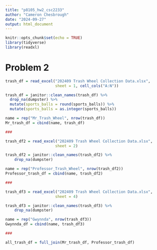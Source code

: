 ```yaml
---
title: "p8105_hw2_csc2233"
author: "Cameron Chesbrough"
date: "2024-09-27"
output: html_document
---
```


```r
knitr::opts_chunk$set(echo = TRUE)
library(tidyverse)
library(readxl)
```

# Problem 2

```r
trash_df = read_excel("202409 Trash Wheel Collection Data.xlsx",
                      sheet = 1, cell_cols("A:N"))

trash_df = janitor::clean_names(trash_df) %>%
  drop_na(dumpster) %>%
  mutate(sports_balls = round(sports_balls)) %>%
  mutate(sports_balls = as.integer(sports_balls))

name = rep("Mr_Trash_Wheel", nrow(trash_df))
Mr_trash_df = cbind(name, trash_df)

###

trash_df2 = read_excel("202409 Trash Wheel Collection Data.xlsx",
                      sheet = 2)

trash_df2 = janitor::clean_names(trash_df2) %>%
    drop_na(dumpster)

name = rep("Professor_Trash_Wheel", nrow(trash_df2))
Professor_trash_df = cbind(name, trash_df2)

###

trash_df3 = read_excel("202409 Trash Wheel Collection Data.xlsx",
                      sheet = 4)

trash_df3 = janitor::clean_names(trash_df3) %>%
    drop_na(dumpster)

name = rep("Gwynnda", nrow(trash_df3))
Gwynnda_df = cbind(name, trash_df3)

###

all_trash_df = full_join(Mr_trash_df, Professor_trash_df)

```
